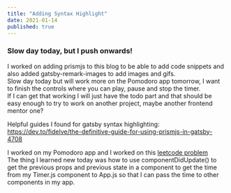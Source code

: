 ```yaml
---
title: "Adding Syntax Highlight"
date: 2021-01-14
published: true
---
```


### Slow day today, but I push onwards!

I worked on adding prismjs to this blog to be able to add code snippets and also added gatsby-remark-images to add images and gifs.<br/> Slow day today but will work more on the Pomodoro app tomorrow, I want to finish the controls where you can play, pause and stop the timer.<br/>
If I can get that working I will just have the todo part and that should be easy enough to try to work on another project, maybe another frontend mentor one?


Helpful guides I found for gatsby syntax highlighting: 
https://dev.to/fidelve/the-definitive-guide-for-using-prismjs-in-gatsby-4708

I worked on my Pomodoro app and I worked on this [leetcode problem](https://leetcode.com/problems/merge-two-sorted-lists/)<br/> The thing I learned new today was how to use componentDidUpdate() to get the previous props and previous state in a component to get the time from my Timer.js component to App.js so that I can pass the time to other components in my app. 
